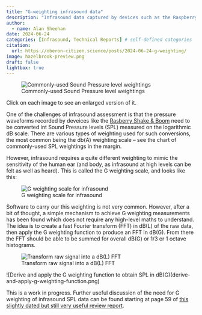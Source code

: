 ```yaml
---
title: "G-weighting infrasound data"
description: "Infrasound data captured by devices such as the Raspberry Shake & Boom needs to be G-weighted to properly reflect the sensitivity of the human ear (and body) to the low frequencies present (by definition) in infrasound. This is a technical article documenting some progress in doing this weighting."
author:
  - name: Alan Sheehan
date: 2024-06-24
categories: [Infrasound, Technical Reports] # self-defined categories
citation: 
  url: https://oberon-citizen.science/posts/2024-06-24-g-weighting/
image: hazelbrook-preview.png
draft: false 
lightbox: true
---
```


::: {.aside}
![Commonly-used Sound Pressure level weightings](common-spl-weightings.png)
:::

:::{.callout-tip}
Click on each image to see an enlarged version of it.
:::

One of the challenges of infrasound assessment is that the pressure waveforms recorded by deveices like the [Rasberry Shake & Boom](../../shake_and_boom.html) need to be converted int Sound Pressure levels (SPL) measured on the logarithmic dB scale. There are various types of weighting used for such conversions, the most common being the db(A) weighting scale -- see the chart of commonly-used SPL weightings in the margin.

However, infrasound requires a quite different weighting to mimic the sensitivity of the human ear (and body, as infrasound at high levels can be felt as well as heard). This is called the G weighting scale, and looks like this:

![G weighting scale for infrasound](g-weighting.png)


Software to carry our this weighting is not very common. However, after a bit of thought, a simple mechanism to achieve G weighting measurements has been found which does not require any high-level maths to understand. The idea is to create a fast Fourier transform (FFT) in dB(L) of the raw data, then apply the G weighting function to produce an FFT in dB(G). From there the FFT should be able to be summed for overall dB(G) or 1/3 or 1 octave histograms. 

![Transform raw signal into a dB(L) FFT](transform-to-fft-dbl.png)

![Derive and apply the G weighting function to obtain SPL in dB(G)(derive-and-apply-g-weighting-function.png)

This is a work in progress. Further useful discussion of the need for G weighting of infrasound SPL data can be found starting at page 59 of [this slightly dated but still very useful review report](../../assets/systematic-review-wind-farms-eh54.pdf).  

